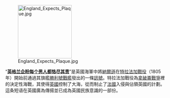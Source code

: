 [[Image:England_Expects_Plaque.jpg|170px]]

“'''[[英格兰企盼每个男人都恪尽其责|英格兰企盼每个男人都恪尽其责]]'''”是英國海軍中將[[霍雷肖·納爾遜|納爾遜]]在[[特拉法加戰役|特拉法加戰役]]（1805年）開始前通過其旗艦[[勝利號戰艦|勝利號戰艦]]發出的一條[[訊號|訊號]]。特拉法加戰役為[[拿破崙戰爭|拿破崙戰爭]]裡的決定性海戰，其使得[[大不列顛與愛爾蘭聯合王國|英國]]控制了大海，從而制止了[[法蘭西第一帝國|法國]]入侵與佔領英國的計劃。這条短语在英國廣為傳揚並已成為英國民族意識的一部份。